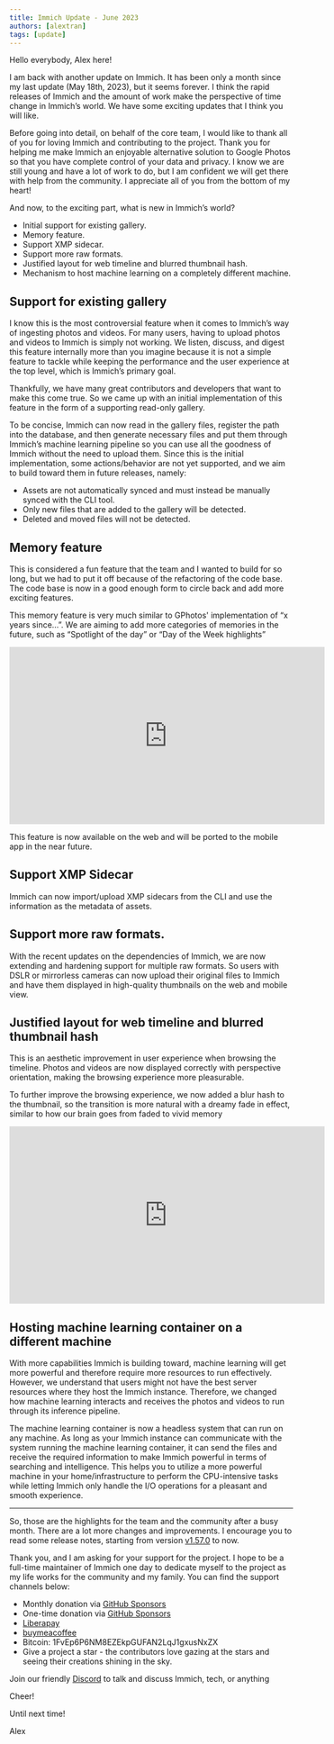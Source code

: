 ```yaml
---
title: Immich Update - June 2023
authors: [alextran]
tags: [update]
---
```


Hello everybody, Alex here!

I am back with another update on Immich. It has been only a month since my last update (May 18th, 2023), but it seems forever. I think the rapid releases of Immich and the amount of work make the perspective of time change in Immich’s world. We have some exciting updates that I think you will like.

Before going into detail, on behalf of the core team, I would like to thank all of you for loving Immich and contributing to the project. Thank you for helping me make Immich an enjoyable alternative solution to Google Photos so that you have complete control of your data and privacy. I know we are still young and have a lot of work to do, but I am confident we will get there with help from the community. I appreciate all of you from the bottom of my heart!

<!--truncate-->

And now, to the exciting part, what is new in Immich’s world?

- Initial support for existing gallery.
- Memory feature.
- Support XMP sidecar.
- Support more raw formats.
- Justified layout for web timeline and blurred thumbnail hash.
- Mechanism to host machine learning on a completely different machine.

## Support for existing gallery

I know this is the most controversial feature when it comes to Immich’s way of ingesting photos and videos. For many users, having to upload photos and videos to Immich is simply not working. We listen, discuss, and digest this feature internally more than you imagine because it is not a simple feature to tackle while keeping the performance and the user experience at the top level, which is Immich’s primary goal.

Thankfully, we have many great contributors and developers that want to make this come true. So we came up with an initial implementation of this feature in the form of a supporting read-only gallery.

To be concise, Immich can now read in the gallery files, register the path into the database, and then generate necessary files and put them through Immich’s machine learning pipeline so you can use all the goodness of Immich without the need to upload them. Since this is the initial implementation, some actions/behavior are not yet supported, and we aim to build toward them in future releases, namely:

- Assets are not automatically synced and must instead be manually synced with the CLI tool.
- Only new files that are added to the gallery will be detected.
- Deleted and moved files will not be detected.

## Memory feature

This is considered a fun feature that the team and I wanted to build for so long, but we had to put it off because of the refactoring of the code base. The code base is now in a good enough form to circle back and add more exciting features.

This memory feature is very much similar to GPhotos' implementation of “x years since…”. We are aiming to add more categories of memories in the future, such as “Spotlight of the day” or “Day of the Week highlights”

<iframe
  width="560"
  height="315"
  src="https://www.youtube.com/embed/j5XZKvViPew"
  title="YouTube video player"
  frameborder="0"
  allow="accelerometer; autoplay; clipboard-write; encrypted-media; gyroscope; picture-in-picture; web-share"
  allowfullscreen
></iframe>

This feature is now available on the web and will be ported to the mobile app in the near future.

## Support XMP Sidecar

Immich can now import/upload XMP sidecars from the CLI and use the information as the metadata of assets.

## Support more raw formats.

With the recent updates on the dependencies of Immich, we are now extending and hardening support for multiple raw formats. So users with DSLR or mirrorless cameras can now upload their original files to Immich and have them displayed in high-quality thumbnails on the web and mobile view.

## Justified layout for web timeline and blurred thumbnail hash

This is an aesthetic improvement in user experience when browsing the timeline. Photos and videos are now displayed correctly with perspective orientation, making the browsing experience more pleasurable.

To further improve the browsing experience, we now added a blur hash to the thumbnail, so the transition is more natural with a dreamy fade in effect, similar to how our brain goes from faded to vivid memory

<iframe
  width="560"
  height="315"
  src="https://www.youtube.com/embed/b95FLmGHRFc"
  title="YouTube video player"
  frameborder="0"
  allow="accelerometer; autoplay; clipboard-write; encrypted-media; gyroscope; picture-in-picture; web-share"
  allowfullscreen
></iframe>

## Hosting machine learning container on a different machine

With more capabilities Immich is building toward, machine learning will get more powerful and therefore require more resources to run effectively. However, we understand that users might not have the best server resources where they host the Immich instance. Therefore, we changed how machine learning interacts and receives the photos and videos to run through its inference pipeline.

The machine learning container is now a headless system that can run on any machine. As long as your Immich instance can communicate with the system running the machine learning container, it can send the files and receive the required information to make Immich powerful in terms of searching and intelligence. This helps you to utilize a more powerful machine in your home/infrastructure to perform the CPU-intensive tasks while letting Immich only handle the I/O operations for a pleasant and smooth experience.

---

So, those are the highlights for the team and the community after a busy month. There are a lot more changes and improvements. I encourage you to read some release notes, starting from version [v1.57.0](https://github.com/immich-app/immich/releases/tag/v1.57.0) to now.

Thank you, and I am asking for your support for the project. I hope to be a full-time maintainer of Immich one day to dedicate myself to the project as my life works for the community and my family. You can find the support channels below:

- Monthly donation via [GitHub Sponsors](https://github.com/sponsors/alextran1502)
- One-time donation via [GitHub Sponsors](https://github.com/sponsors/alextran1502?frequency=one-time&sponsor=alextran1502)
- [Liberapay](https://liberapay.com/alex.tran1502/)
- [buymeacoffee](https://www.buymeacoffee.com/altran1502)
- Bitcoin: 1FvEp6P6NM8EZEkpGUFAN2LqJ1gxusNxZX
- Give a project a star - the contributors love gazing at the stars and seeing their creations shining in the sky.

Join our friendly [Discord](https://discord.gg/D8JsnBEuKb) to talk and discuss Immich, tech, or anything

Cheer!

Until next time!

Alex
